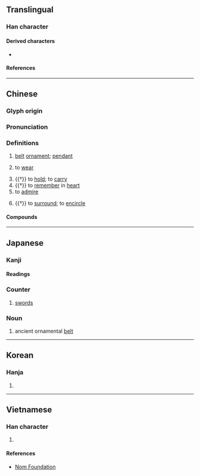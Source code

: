 {{also|珮}}
{{character info/new}}
==Translingual==

===Han character===
{{Han char|rn=9|rad=人|as=06|sn=8|four=27210|canj=OHNB|ids=⿰亻𫥞}}

====Derived characters====
* {{l|mul|[[𤦍]], [[𩃥]]}}

====References====
{{Han ref|kx=0100.040|dkj=00543|dj=0211.170|hdz=10150.070|uh=4F69}}

----

==Chinese==
{{zh-forms}}

===Glyph origin===
{{Han etym}}

===Pronunciation===
{{zh-pron
|m=pèi
|c=pui3
|h=pfs=phi
|mn=pōe/tw:phòe/tw:phoa̍h
|mn_note=phoa̍h - 披 is used in the Mainland
|mc=y
|oc=y
|cat=
}}

===Definitions===
{{zh-hanzi}}

# [[belt]] [[ornament]]; [[pendant]]
#: {{zh-x|玉佩|jade pendant}}
# to [[wear]]
#: {{zh-x|佩帶|to wear or carry (gun, sword, etc. at waist)}}
#: {{zh-x|佩戴|to wear (adornment on one's clothes)}}
# {{†}} to [[hold]]; to [[carry]]
# {{†}} to [[remember]] in [[heart]]
# to [[admire]]
#: {{zh-x|佩服|to admire}}
#: {{zh-x|欽佩|to admire; to respect; to esteem}}
# {{†}} to [[surround]]; to [[encircle]]

====Compounds====
{{zh-der|佩帶|佩戴|佩刀|佩服|佩掛|佩劍|佩蘭|佩件兒|佩印|佩弦|佩恩|佩文詩韻|佩文韻府|佩斯坦|佩玉|佩環|佩紫懷黃|佩脫拉克|佩蟬|佩西芬|佩觿|佩韋|佩韋佩弦|倒冠落佩|可佩|吳佩孚|大佩|布達佩斯|帶牛佩犢|帶金佩紫|感佩|懷黃佩紫|我黼子佩|戴雞佩豚|敬佩|欽佩|欽佩莫名|歐佩克|漢皋解佩|玉佩|玉佩瓊琚|環佩|紉佩|解佩|讚佩|銘佩|銜華佩實}}

----

==Japanese==

===Kanji===
{{ja-kanji|grade=|rs=人06}}

====Readings====
{{ja-readings
|on=はい
|kun=おびだま-, お-びる, は-く
}}

===Counter===
{{ja-pos|はい|counter}}

# [[sword]]s

===Noun===
{{ja-noun|はい}}

# ancient ornamental [[belt]]

----

==Korean==

===Hanja===
{{ko-hanja|hangeul=패|rv=pae|mr=p'ae}}

# {{rfdef|ko|sort=人06}}

----

==Vietnamese==

===Han character===
{{vi-hantu|[[bội]]|rs=人06}}

# {{rfdef|vi|sort=人06}}

====References====
* [http://nomfoundation.org/common/nom_details.php?codepoint=4f69&img=1 Nom Foundation]